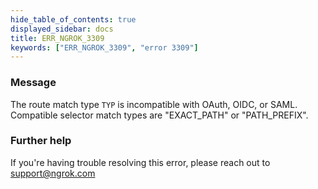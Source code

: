 ```yaml
---
hide_table_of_contents: true
displayed_sidebar: docs
title: ERR_NGROK_3309
keywords: ["ERR_NGROK_3309", "error 3309"]
---
```


### Message

The route match type `TYP` is incompatible with OAuth, OIDC, or SAML. Compatible selector match types are "EXACT_PATH" or "PATH_PREFIX".

### Further help

If you're having trouble resolving this error, please reach out to [support@ngrok.com](mailto:support@ngrok.com?subject=Help%20with%20ERR_NGROK_3309)
